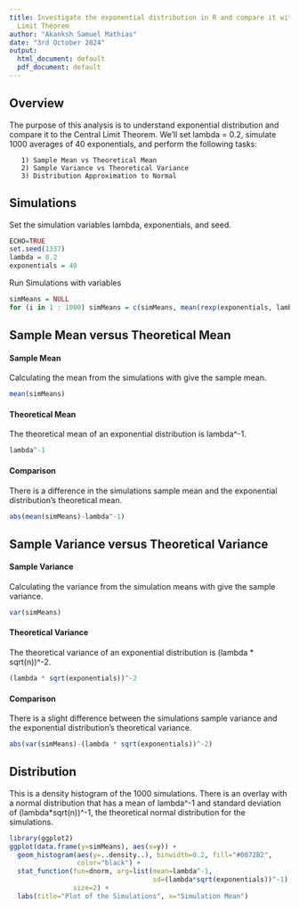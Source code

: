 ```yaml
---
title: Investigate the exponential distribution in R and compare it with the Central
  Limit Theorem
author: "Akanksh Samuel Mathias"
date: "3rd October 2024"
output:
  html_document: default
  pdf_document: default
---
```


## Overview
The purpose of this analysis is to understand exponential distribution and compare it to the Central Limit Theorem.
We'll set lambda = 0.2, simulate 1000 averages of 40 exponentials, and perform the following tasks:

       1) Sample Mean vs Theoretical Mean
       2) Sample Variance vs Theoretical Variance
       3) Distribution Approximation to Normal


## Simulations

Set the simulation variables lambda, exponentials, and seed.
```r
ECHO=TRUE
set.seed(1337)
lambda = 0.2
exponentials = 40
```

Run Simulations with variables
```r
simMeans = NULL
for (i in 1 : 1000) simMeans = c(simMeans, mean(rexp(exponentials, lambda)))
```


## Sample Mean versus Theoretical Mean

#### Sample Mean
Calculating the mean from the simulations with give the sample mean.
```r
mean(simMeans)
```

#### Theoretical Mean
The theoretical mean of an exponential distribution is lambda^-1.
```r
lambda^-1
```

#### Comparison
There is a difference in the simulations sample mean and the exponential distribution's theoretical mean.
```r
abs(mean(simMeans)-lambda^-1)
```


## Sample Variance versus Theoretical Variance

#### Sample Variance
Calculating the variance from the simulation means with give the sample variance.
```r
var(simMeans)
```

#### Theoretical Variance
The theoretical variance of an exponential distribution is (lambda * sqrt(n))^-2.
```r
(lambda * sqrt(exponentials))^-2
```

#### Comparison
There is a slight difference between the simulations sample variance and the exponential distribution's theoretical variance.
```r
abs(var(simMeans)-(lambda * sqrt(exponentials))^-2)
```


## Distribution
This is a density histogram of the 1000 simulations. There is an overlay with a normal distribution that has a mean of lambda^-1 and standard deviation of (lambda*sqrt(n))^-1, the theoretical normal distribution for the simulations.
```r
library(ggplot2)
ggplot(data.frame(y=simMeans), aes(x=y)) + 
  geom_histogram(aes(y=..density..), binwidth=0.2, fill="#0072B2", 
                 color="black") +
  stat_function(fun=dnorm, arg=list(mean=lambda^-1, 
                                    sd=(lambda*sqrt(exponentials))^-1), 
                size=2) +
  labs(title="Plot of the Simulations", x="Simulation Mean")
```